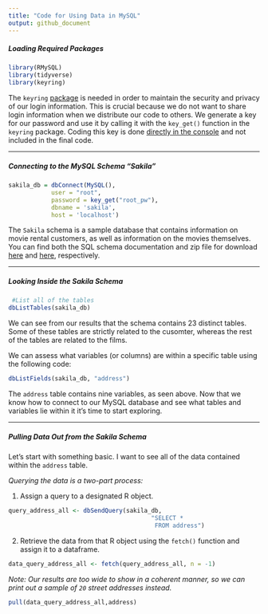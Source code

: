 ```yaml
---
title: "Code for Using Data in MySQL"
output: github_document
---
```


##### _Loading Required Packages_  
```r
library(RMySQL)
library(tidyverse)
library(keyring)
```

The `keyring` [package](https://www.r-bloggers.com/how-to-hide-a-password-in-r-with-the-keyring-package/) is needed in order to maintain the security and privacy of our login information. This is crucial because we do not want to share login information when we distribute our code to others. We generate a key for our password and use it by calling it with the `key_get()` function in the `keyring` package. Coding this key is done [directly in the console](https://www.infoworld.com/article/3320999/r-tip-keep-your-passwords-and-tokens-secure-with-the-keyring-package.html) and not included in the final code.  

***  

##### _Connecting to the MySQL Schema "Sakila"_  
```r
sakila_db = dbConnect(MySQL(),
            user = "root",
            password = key_get("root_pw"),
            dbname = 'sakila',
            host = 'localhost')
```

The `Sakila` schema is a sample database that contains information on movie rental customers, as well as information on the movies themselves. You can find both the SQL schema documentation and zip file for download [here](https://dev.mysql.com/doc/sakila/en/) and [here](https://downloads.mysql.com/docs/sakila-db.zip), respectively.

***  

##### _Looking Inside the Sakila Schema_  
```r
 #List all of the tables
dbListTables(sakila_db)
```

We can see from our results that the schema contains 23 distinct tables. Some of these tables are strictly related to the cusomter, whereas the rest of the tables are related to the films.  

We can assess what variables (or columns) are within a specific table using the following code:  
```r
dbListFields(sakila_db, "address")
```

The `address` table contains nine variables, as seen above. Now that we know how to connect to our MySQL database and see what tables and variables lie within it it's time to start exploring.  

***  

##### _Pulling Data Out from the Sakila Schema_  
Let's start with something basic. I want to see all of the data contained within the `address` table.  

_Querying the data is a two-part process:_  

1. Assign a query to a designated R object.
```r
query_address_all <- dbSendQuery(sakila_db, 
                                        "SELECT *
                                         FROM address")
```

2. Retrieve the data from that R object using the `fetch()` function and assign it to a dataframe.
```r
data_query_address_all <- fetch(query_address_all, n = -1)
```

_Note: Our results are too wide to show in a coherent manner, so we can print out a sample of `20` street addresses instead._  
```r
pull(data_query_address_all,address)
```

